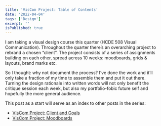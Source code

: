 ```yaml
---
title: 'VisCom Project: Table of Contents'
date: '2022-04-04'
tags: ['Design']
excerpt: ''
isPublished: true
---
```


I am taking a visual design course this quarter (HCDE 508 Visual Communication). Throughout the quarter there’s an overarching project to rebrand a chosen “client”. The project consists of a series of assignments building on each other, spread across 10 weeks: moodboards, grids & layouts, brand marks etc. 

So I thought: why not document the process? I’ve done the work and it’ll only take a fraction of my time to assemble them and put it out there. Turning the design rationale into written words will not only benefit the critique session each week, but also my portfolio-fobic future self and hopefully the more general audience.

This post as a start will serve as an index to other posts in the series:

- [VisCom Project: Client and Goals](/blog/viscom-client-and-goals)
- [VisCom Project: Moodboards](/blog/viscom-moodboards)



